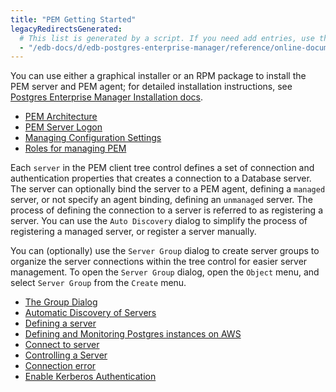 ```yaml
---
title: "PEM Getting Started"
legacyRedirectsGenerated:
  # This list is generated by a script. If you need add entries, use the `legacyRedirects` key.
  - "/edb-docs/d/edb-postgres-enterprise-manager/reference/online-documentation/8.0/toc_pem_getting_started.html"
---
```


<div id="toc_pem_getting_started" class="registered_link"></div>

You can use either a graphical installer or an RPM package to install the PEM server and PEM agent; for detailed installation instructions, see [Postgres Enterprise Manager Installation docs](http://www.enterprisedb.com/docs/pem/latest).

-   [PEM Architecture](/pem/latest/pem_online_help/01_toc_pem_getting_started/01_pem_architecture/)
-   [PEM Server Logon](/pem/latest/pem_online_help/01_toc_pem_getting_started/02_pem_server_logon/)
-   [Managing Configuration Settings](03_pem_managing_configuration_settings)
-   [Roles for managing PEM](04_pem_roles)

Each `server` in the PEM client tree control defines a set of connection and authentication properties that creates a connection to a Database server. The server can optionally bind the server to a PEM agent, defining a `managed` server, or not specify an agent binding, defining an `unmanaged` server. The process of defining the connection to a server is referred to as registering a server. You can use the `Auto Discovery` dialog to simplify the process of registering a managed server, or register a server manually.

You can (optionally) use the `Server Group` dialog to create server groups to organize the server connections within the tree control for easier server management. To open the `Server Group` dialog, open the `Object` menu, and select `Server Group` from the `Create` menu.

-   [The Group Dialog](05_group_dialog)
-   [Automatic Discovery of Servers](06_auto_discovery_dialog)
-   [Defining a server](07_pem_define_connection)
-   [Defining and Monitoring Postgres instances on AWS](08_pem_define_aws_instance_connection)
-   [Connect to server](09_pem_connect_to_server)
-   [Controlling a Server](10_control_server)
-   [Connection error](11_connect_error)
-   [Enable Kerberos Authentication](12_kerberos_authentication)
